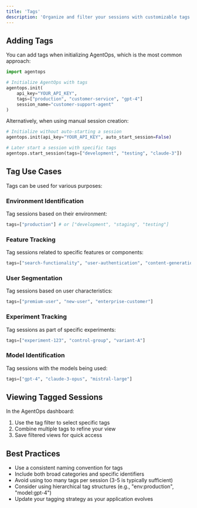 ```yaml
---
title: 'Tags'
description: 'Organize and filter your sessions with customizable tags'
---
```

## Adding Tags

You can add tags when initializing AgentOps, which is the most common approach:

```python
import agentops

# Initialize AgentOps with tags
agentops.init(
    api_key="YOUR_API_KEY",
    tags=["production", "customer-service", "gpt-4"]
    session_name="customer-support-agent"
)
```

Alternatively, when using manual session creation:

```python
# Initialize without auto-starting a session
agentops.init(api_key="YOUR_API_KEY", auto_start_session=False)

# Later start a session with specific tags
agentops.start_session(tags=["development", "testing", "claude-3"])
```

## Tag Use Cases

Tags can be used for various purposes:

### Environment Identification

Tag sessions based on their environment:

```python
tags=["production"] # or ["development", "staging", "testing"]
```

### Feature Tracking

Tag sessions related to specific features or components:

```python
tags=["search-functionality", "user-authentication", "content-generation"]
```

### User Segmentation

Tag sessions based on user characteristics:

```python
tags=["premium-user", "new-user", "enterprise-customer"]
```

### Experiment Tracking

Tag sessions as part of specific experiments:

```python
tags=["experiment-123", "control-group", "variant-A"]
```

### Model Identification

Tag sessions with the models being used:

```python
tags=["gpt-4", "claude-3-opus", "mistral-large"]
```

## Viewing Tagged Sessions

In the AgentOps dashboard:

1. Use the tag filter to select specific tags
2. Combine multiple tags to refine your view
3. Save filtered views for quick access

## Best Practices

- Use a consistent naming convention for tags
- Include both broad categories and specific identifiers
- Avoid using too many tags per session (3-5 is typically sufficient)
- Consider using hierarchical tag structures (e.g., "env:production", "model:gpt-4")
- Update your tagging strategy as your application evolves

<script type="module" src="/scripts/github_stars.js"></script>
<script type="module" src="/scripts/scroll-img-fadein-animation.js"></script>
<script type="module" src="/scripts/button_heartbeat_animation.js"></script>